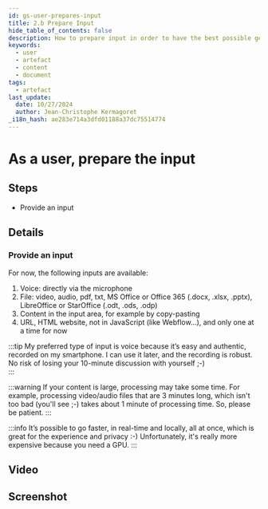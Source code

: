 ```yaml
---
id: gs-user-prepares-input
title: 2.b Prepare Input
hide_table_of_contents: false
description: How to prepare input in order to have the best possible generation ?
keywords:
  - user
  - artefact
  - content
  - document
tags:
  - artefact
last_update:
  date: 10/27/2024
  author: Jean-Christophe Kermagoret
_i18n_hash: ae283e714a3dfd01188a37dc75514774
---
```

# As a user, prepare the input

## Steps

* Provide an input

## Details

### Provide an input

For now, the following inputs are available:

1. Voice: directly via the microphone
1. File: video, audio, pdf, txt, MS Office or Office 365 (.docx, .xlsx, .pptx), LibreOffice or StarOffice (.odt, .ods, .odp)
1. Content in the input area, for example by copy-pasting
1. URL, HTML website, not in JavaScript (like Webflow...), and only one at a time for now

:::tip
My preferred type of input is voice because it’s easy and authentic, recorded on my smartphone. I can use it later, and the recording is robust. No risk of losing your 10-minute discussion with yourself ;-)  
:::

:::warning
If your content is large, processing may take some time. For example, processing video/audio files that are 3 minutes long, which isn't too bad (you'll see ;-) takes about 1 minute of processing time. So, please be patient.
:::

:::info
It’s possible to go faster, in real-time and locally, all at once, which is great for the experience and privacy :-) Unfortunately, it's really more expensive because you need a GPU.
:::

## Video


## Screenshot
